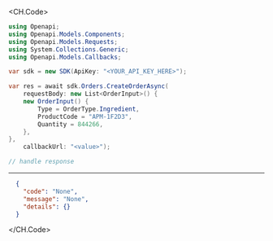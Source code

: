 
<CH.Code>
```csharp CreateOrder.cs
using Openapi;
using Openapi.Models.Components;
using Openapi.Models.Requests;
using System.Collections.Generic;
using Openapi.Models.Callbacks;

var sdk = new SDK(ApiKey: "<YOUR_API_KEY_HERE>");

var res = await sdk.Orders.CreateOrderAsync(
    requestBody: new List<OrderInput>() {
    new OrderInput() {
        Type = OrderType.Ingredient,
        ProductCode = "APM-1F2D3",
        Quantity = 844266,
    },
},
    callbackUrl: "<value>");

// handle response
```
---

```json Example Response
  {
    "code": "None",
    "message": "None",
    "details": {}
  }
```
</CH.Code>
